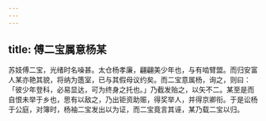 ```yaml
---
---
---
```

title: 傅二宝属意杨某
---



苏妓傅二宝，光绪时名噪甚。太仓杨孝廉，翩翩美少年也，与有啮臂盟。而归安富人某亦艳其貌，将纳为簉室，已与其假母议约矣。而二宝意属杨，询之，则曰：「彼少年登科，必易显达，可为终身之托也。」乃截发贻之，以矢不二。某至是而自恨未举于乡也，思有以敌之，乃出钜资助赈，得奖举人，并得京卿衔。于是讼杨于公庭，对簿时，杨袖二宝发出以为证，而二宝竟言其诬，某乃载二宝以归。
